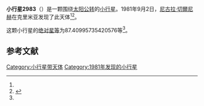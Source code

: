 {{Infobox planet
| bgcolour = #FFFFC0
| name = 2983 Poltava
| symbol = 
| image = 
| caption = 
| discovery = yes
| discovery_ref = 
| discoverer = [[尼古拉·切爾尼赫|尼古拉·切爾尼赫]]
| discovery_site = [[克里米亚|克里米亚]] 
| discovered = 1981年9月2日
| designations = yes
| mp_name = 
| named_after = 
| alt_names = 1981 RW2/ 1933 SM / 1955 FM / 1962 SF / 1971 OD / 1972 VE / 1972 XK1 / 1977 UO1 / 1977 VR2
| mp_category = [[主带小行星|主带小行星]]
| orbit_ref = <ref name="a">[http://ssd.jpl.nasa.gov/sbdb.cgi?sstr=2983 2983 Poltava] {{Wayback|url=http://ssd.jpl.nasa.gov/sbdb.cgi?sstr=2983 |date=20200820022735 }}，小行星數據庫瀏覽器（JPL Small-Body Database Browser）－[[美国国家航空航天局|美国国家航空航天局]]喷气推进实验室</ref>
| epoch = 2456400.5 (2013年4月18日更新)
| aphelion = {{convert|3.019231243859945|AU|km|3|abbr=on|lk=out}}
| perihelion = {{convert|2.672237181018069|AU|km|3|abbr=on}}
| semimajor = {{convert|2.845734212439007|AU|km|3|abbr=on}}
| eccentricity = 0.060967405
| period = 1753.436043 [[日|日]]<br />4.8[[儒略年|儒略年]]
| avg_speed = 
| inclination = 4.267824077734811
| asc_node = 247.8046961088506
| mean_anomaly = 
| arg_peri = 87.40995735420576
| satellites = 
| physical_characteristics = yes
| dimensions = 
| mass = 
| density = 
| surface_grav = 
| escape_velocity = 
| sidereal_day = 
| axial_tilt = 
| pole_ecliptic_lat = 
| pole_ecliptic_lon = 
| albedo = 
| temperatures= 
| temp_name1 = 
| mean_temp_1 = 
| max_temp_1 = 
| temp_name2 = 
| max_temp_2 = 
| spectral_type = 
| abs_magnitude = 87.40995735420576
}}

'''小行星2983'''（{{lang-en|2983 Poltava}}）是一颗围绕[[太阳|太阳]][[公转|公转]]的[[小行星|小行星]]。1981年9月2日，[[尼古拉·切爾尼赫|尼古拉·切爾尼赫]]在克里米亚发现了此天体<ref name="a" /><ref>{{cite news|title=小行星列表|url=http://cfa-www.harvard.edu/iau/lists/NumberedMPs.txt|accessdate=2013-07-08|newspaper=哈佛大学|archive-date=2008-05-17|archive-url=https://web.archive.org/web/20080517010638/http://cfa-www.harvard.edu/iau/lists/NumberedMPs.txt|dead-url=no}}</ref>。

这颗小行星的[[绝对星等|绝对星等]]为87.40995735420576等<ref name="a" />。

==参考文献==
{{reflist}}
{{Minor Planet Number|[[小行星2982|小行星2982]]|[[小行星2984|小行星2984]]}}

{{小天体}}

[[Category:小行星带天体|Category:小行星带天体]]
[[Category:1981年发现的小行星|Category:1981年发现的小行星]]

{{asteroid-stub}}